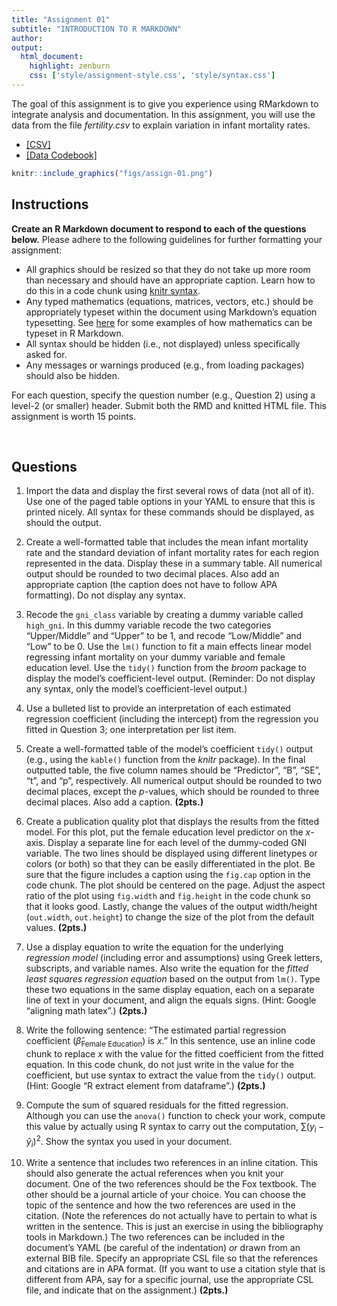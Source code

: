 ```yaml
---
title: "Assignment 01"
subtitle: "INTRODUCTION TO R MARKDOWN"
author: 
output: 
  html_document:
    highlight: zenburn
    css: ['style/assignment-style.css', 'style/syntax.css']
---
```


The goal of this assignment is to give you experience using RMarkdown to integrate analysis and documentation. In this assignment, you will use the data from the file *fertility.csv* to explain variation in infant mortality rates. 

- [[CSV]](https://raw.githubusercontent.com/zief0002/epsy-8252/master/data/fertility.csv)
- [[Data Codebook]](http://zief0002.github.io/epsy-8252/codebooks/fertility.html)


```r
knitr::include_graphics("figs/assign-01.png")
```


## Instructions

**Create an R Markdown document to respond to each of the questions below.** Please adhere to the following guidelines for further formatting your assignment:

- All graphics should be resized so that they do not take up more room than necessary and should have an appropriate caption. Learn how to do this in a code chunk using [knitr syntax](http://yihui.name/knitr/).
- Any typed mathematics (equations, matrices, vectors, etc.) should be appropriately typeset within the document using Markdown's equation typesetting. See [here](http://www.calvin.edu/~rpruim/courses/m343/F12/RStudio/LatexExamples.html) for some examples of how mathematics can be typeset in R Markdown.
- All syntax should be hidden (i.e., not displayed) unless specifically asked for.
- Any messages or warnings produced (e.g., from loading packages) should also be hidden.

For each question, specify the question number (e.g., Question 2) using a level-2 (or smaller) header. Submit both the RMD and knitted HTML file. This assignment is worth 15 points.


<br />


## Questions

1. Import the data and display the first several rows of data (not all of it). Use one of the paged table options in your YAML to ensure that this is printed nicely. All syntax for these commands should be displayed, as should the output.

2. Create a well-formatted table that includes the mean infant mortality rate and the standard deviation of infant mortality rates for each region represented in the data. Display these in a summary table. All numerical output should be rounded to two decimal places. Also add an appropriate caption (the caption does not have to follow APA formatting). Do not display any syntax.

3. Recode the `gni_class` variable by creating a dummy variable called `high_gni`. In this dummy variable recode the two categories "Upper/Middle" and "Upper" to be 1, and recode "Low/Middle" and "Low" to be 0. Use the `lm()` function to fit a main effects linear model regressing infant mortality on your dummy variable and female education level. Use the `tidy()` function from the *broom* package to display the model's coefficient-level output. (Reminder: Do not display any syntax, only the model's coefficient-level output.)

4. Use a bulleted list to provide an interpretation of each estimated regression coefficient (including the intercept) from the regression you fitted in Question 3; one interpretation per list item.

5. Create a well-formatted table of the model's coefficient `tidy()` output (e.g., using the `kable()` function from the *knitr* package). In the final outputted table, the five column names should be "Predictor", "B", "SE", "t", and "p", respectively. All numerical output should be rounded to two decimal places, except the *p*-values, which should be rounded to three decimal places. Also add a caption. **(2pts.)**

6. Create a publication quality plot that displays the results from the fitted model. For this plot, put the female education level predictor on the *x*-axis. Display a separate line for each level of the dummy-coded GNI variable. The two lines should be displayed using different linetypes or colors (or both) so that they can be easily differentiated in the plot. Be sure that the figure includes a caption using the `fig.cap` option in the code chunk. The plot should be centered on the page. Adjust the aspect ratio of the plot using `fig.width` and `fig.height` in the code chunk so that it looks good. Lastly, change the values of the output width/height (`out.width`, `out.height`) to change the size of the plot from the default values. **(2pts.)**

7. Use a display equation to write the equation for the underlying *regression model* (including error and assumptions) using Greek letters, subscripts, and variable names. Also write the equation for the *fitted least squares regression equation* based on the output from `lm()`. Type these two equations in the same display equation, each on a separate line of text in your document, and align the equals signs. (Hint: Google "aligning math latex".) **(2pts.)**

8. Write the following sentence: "The estimated partial regression coefficient ($\hat\beta_\mathrm{Female~Education}$) is $x$." In this sentence, use an inline code chunk to replace $x$ with the value for the fitted coefficient from the fitted equation. In this code chunk, do not just write in the value for the coefficient, but use syntax to extract the value from the `tidy()` output. (Hint: Google "R extract element from dataframe".) **(2pts.)**

9. Compute the sum of squared residuals for the fitted regression. Although you can use the `anova()` function to check your work, compute this value by actually using R syntax to carry out the computation, $\sum(y_i - \hat{y}_i)^2$. Show the syntax you used in your document.

10. Write a sentence that includes two references in an inline citation. This should also generate the actual references when you knit your document. One of the two references should be the Fox textbook. The other should be a journal article of your choice. You can choose the topic of the sentence and how the two references are used in the citation. (Note the references do not actually have to pertain to what is written in the sentence. This is just an exercise in using the bibliography tools in Markdown.) The two references can be included in the document's YAML (be careful of the indentation) *or* drawn from an external BIB file. Specify an appropriate CSL file so that the references and citations are in APA format. (If you want to use a citation style that is different from APA, say for a specific journal, use the appropriate CSL file, and indicate that on the assignment.) **(2pts.)**
